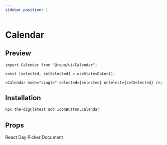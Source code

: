 ```yaml
---
sidebar_position: 1
---
```


# Calendar

## Preview


<CalendarPreview />

```tsx
import Calendar from "@repo/ui/Calendar";

const [selected, setSelected] = useState<Date>();

<Calendar mode="single" selected={selected} onSelect={setSelected} />;
```

## Installation

```bash
npx the-dig@latest add IconButton,Calendar
```

## Props


<RedirectLink href="https://daypicker.dev">
  React Day Picker Document
</RedirectLink>
